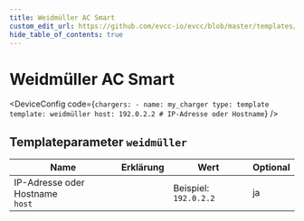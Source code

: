 ```yaml
---
title: Weidmüller AC Smart
custom_edit_url: https://github.com/evcc-io/evcc/blob/master/templates/definition/charger/weidmüller.yaml
hide_table_of_contents: true
---
```



# Weidmüller AC Smart

<DeviceFeatures features="1p3p,rfid,sponsorship" />

<DeviceConfig code={`chargers:
    - name: my_charger
      type: template
      template: weidmüller
      host: 192.0.2.2 # IP-Adresse oder Hostname`}  />

## Templateparameter `weidmüller`

| Name | Erklärung | Wert | Optional |
|-----------|-----------|------|----------|
| IP-Adresse oder Hostname<br/>`host` |  | Beispiel: `192.0.2.2` | ja |

<SponsorshipRequired />

